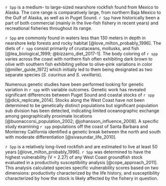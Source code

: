  
`r Spp` is a medium- to large-sized nearshore rockfish found from Mexico to Alaska.  The core range is comparatively large, from northern Baja Mexico to the Gulf of Alaska, as well as in Puget Sound.   `r Spp` have historically been a part of both commercial (mainly in the live-fish fishery in recent years) and recreational fisheries throughout its range. 

`r Spp` are commonly found in waters less than 130 meters in depth in nearshore kelp forests and rocky habitat [@love_milton_probably_1996]. The diets of `r spp` consist primarily of crustaceans, mollusks, and fish [@lea_biological_1999; @bizzarro_diet_2017-1]. The body coloring of `r spp` varies across the coast with northern fish often exhibiting dark brown to olive  with southern fish exhibiting yellow to olive-pink variations in color [@miller_guide_1972] which initially led to them being designated as two separate species (*S. caurinus* and *S. vexillaris*). 

Numerous genetic studies have been performed looking for genetic variation in `r spp` with variable outcomes. Genetic work has revealed significant differences between Puget Sound and coastal stocks of `r spp` [@dick_replicate_2014]. Stocks along the West Coast have not been determined to be genetically distinct populations but significant population sub division has been detected, indicating limited oceanographic exchange among geographically proximate locations [@buonaccorsi_population_2002; @johansson_influence_2008]. A specific study examining `r spp` populations off the coast of Santa Barbara and Monterrey California identified a genetic break between the north and south with moderate differentiation [@sivasundar_life_2010]. 

`r Spp` is a relatively long-lived rockfish and are estimated to live at least 50 years [@love_milton_probably_1996]. `r Spp` was determined to have the highest vulnerability (V = 2.27) of any West Coast groundfish stock evaluated in a productivity susceptibility analysis [@cope_approach_2011]. This analysis calculated species specific vulnerability scores based on two dimensions: productivity characterized by the life history, and susceptibility characterized by how
the stock is likely affected by the fishery in question. 

